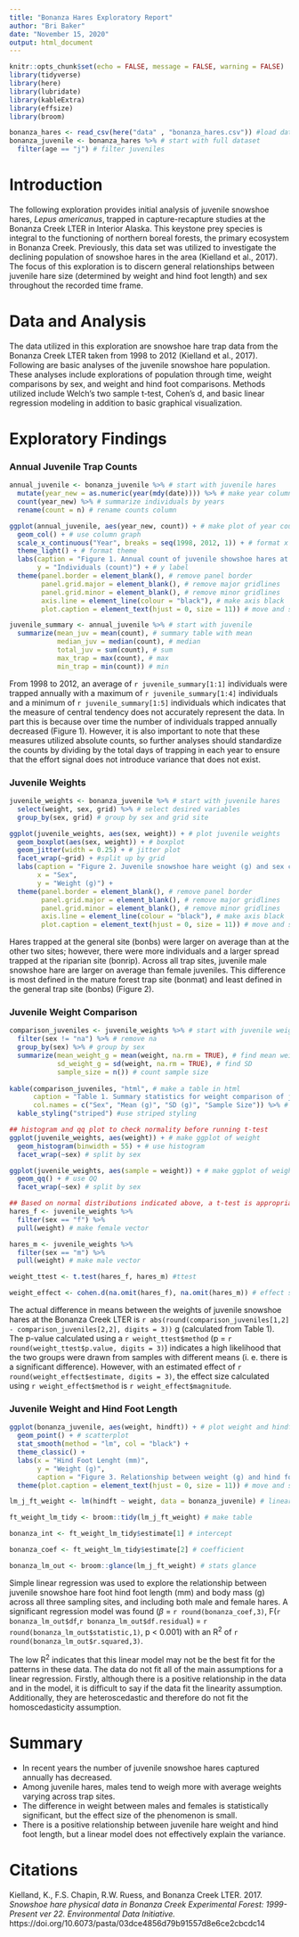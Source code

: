 ```yaml
---
title: "Bonanza Hares Exploratory Report"
author: "Bri Baker"
date: "November 15, 2020"
output: html_document
---
```


```r
knitr::opts_chunk$set(echo = FALSE, message = FALSE, warning = FALSE)
library(tidyverse)
library(here)
library(lubridate)
library(kableExtra)
library(effsize)
library(broom)
```


```r
bonanza_hares <- read_csv(here("data" , "bonanza_hares.csv")) #load data
bonanza_juvenile <- bonanza_hares %>% # start with full dataset
  filter(age == "j") # filter juveniles
```

# Introduction

  The following exploration provides initial analysis of juvenile snowshoe hares, *Lepus americanus*, trapped in capture-recapture studies at the Bonanza Creek LTER in Interior Alaska. This keystone prey species is integral to the functioning of northern boreal forests, the primary ecosystem in Bonanza Creek. Previously, this data set was utilized to investigate the declining population of snowshoe hares in the area (Kielland et al., 2017). The focus of this exploration is to discern general relationships between juvenile hare size (determined by weight and hind foot length) and sex throughout the recorded time frame. 


# Data and Analysis

  The data utilized in this exploration are snowshoe hare trap data from the Bonanza Creek LTER taken from 1998 to 2012 (Kielland et al., 2017). Following are basic analyses of the juvenile snowshoe hare population. These analyses include explorations of population through time, weight comparisons by sex, and weight and hind foot comparisons. Methods utilized include Welch's two sample t-test, Cohen's d, and basic linear regression modeling in addition to basic graphical visualization.
  


# Exploratory Findings


### Annual Juvenile Trap Counts

```r
annual_juvenile <- bonanza_juvenile %>% # start with juvenile hares
  mutate(year_new = as.numeric(year(mdy(date)))) %>% # make year column as a number
  count(year_new) %>% # summarize individuals by years
  rename(count = n) # rename counts column

ggplot(annual_juvenile, aes(year_new, count)) + # make plot of year counts
  geom_col() + # use column graph
  scale_x_continuous("Year", breaks = seq(1998, 2012, 1)) + # format x axis
  theme_light() + # format theme
  labs(caption = "Figure 1. Annual count of juvenile showshoe hares at Bonanza LTER. Includes absoulte count \n of individuals per year." , # title
       y = "Individuals (count)") + # y label
  theme(panel.border = element_blank(), # remove panel border
        panel.grid.major = element_blank(), # remove major gridlines
        panel.grid.minor = element_blank(), # remove minor gridlines
        axis.line = element_line(colour = "black"), # make axis black
        plot.caption = element_text(hjust = 0, size = 11)) # move and size figure caption

juvenile_summary <- annual_juvenile %>% # start with juvenile
  summarize(mean_juv = mean(count), # summary table with mean
            median_juv = median(count), # median
            total_juv = sum(count), # sum
            max_trap = max(count), # max
            min_trap = min(count)) # min

```


  From 1998 to 2012, an average of `r juvenile_summary[1:1]` individuals were trapped annually with a maximum of `r juvenile_summary[1:4]` individuals and a minimum of `r juvenile_summary[1:5]` individuals which indicates that the measure of central tendency does not accurately represent the data. In part this is because over time the number of individuals trapped annually decreased (Figure 1). However, it is also important to note that these measures utilized absolute counts, so further analyses should standardize the counts by dividing by the total days of trapping in each year to ensure that the effort signal does not introduce variance that does not exist. 



### Juvenile Weights

```r
juvenile_weights <- bonanza_juvenile %>% # start with juvenile hares
  select(weight, sex, grid) %>% # select desired variables
  group_by(sex, grid) # group by sex and grid site

ggplot(juvenile_weights, aes(sex, weight)) + # plot juvenile weights
  geom_boxplot(aes(sex, weight)) + # boxplot
  geom_jitter(width = 0.25) + # jitter plot
  facet_wrap(~grid) + #split up by grid
  labs(caption = "Figure 2. Juvenile snowshoe hare weight (g) and sex comparison by site. Exloration includes \n individuals not identified by sex. Sites are seperated by trapping grid: bonbs (general trapping \n site), bonmat (traps set in mature forest), and bonrip (traps set in riparian flood zone). Points \n indicate individuals trapped.", 
       x = "Sex",
       y = "Weight (g)") +
  theme(panel.border = element_blank(), # remove panel border
        panel.grid.major = element_blank(), # remove major gridlines
        panel.grid.minor = element_blank(), # remove minor gridlines
        axis.line = element_line(colour = "black"), # make axis black
        plot.caption = element_text(hjust = 0, size = 11)) # move and size figure caption


```


  Hares trapped at the general site (bonbs) were larger on average than at the other two sites; however, there were more individuals and a larger spread trapped at the riparian site (bonrip). Across all trap sites, juvenile male snowshoe hare are larger on average than female juveniles. This difference is most defined in the mature forest trap site (bonmat) and least defined in the general trap site (bonbs) (Figure 2). 


### Juvenile Weight Comparison


```r
comparison_juveniles <- juvenile_weights %>% # start with juvenile weights
  filter(sex != "na") %>% # remove na
  group_by(sex) %>% # group by sex
  summarize(mean_weight_g = mean(weight, na.rm = TRUE), # find mean weight
            sd_weight_g = sd(weight, na.rm = TRUE), # find SD
            sample_size = n()) # count sample size
  
kable(comparison_juveniles, "html", # make a table in html
      caption = "Table 1. Summary statistics for weight comparison of juvenile snowshoe hare at Bonanza Creek LTER.",
      col.names = c("Sex", "Mean (g)", "SD (g)", "Sample Size")) %>% # rename columns
  kable_styling("striped") #use striped styling
```

```r
## histogram and qq plot to check normality before running t-test
ggplot(juvenile_weights, aes(weight)) + # make ggplot of weight
  geom_histogram(binwidth = 55) + # use histogram
  facet_wrap(~sex) # split by sex

ggplot(juvenile_weights, aes(sample = weight)) + # make ggplot of weight
  geom_qq() + # use QQ
  facet_wrap(~sex) # split by sex

## Based on normal distributions indicated above, a t-test is appropriate
hares_f <- juvenile_weights %>% 
  filter(sex == "f") %>% 
  pull(weight) # make female vector

hares_m <- juvenile_weights %>% 
  filter(sex == "m") %>% 
  pull(weight) # make male vector

weight_ttest <- t.test(hares_f, hares_m) #ttest

weight_effect <- cohen.d(na.omit(hares_f), na.omit(hares_m)) # effect size


```

  The actual difference in means between the weights of juvenile snowshoe hares at the Bonanza Creek LTER is `r abs(round(comparison_juveniles[1,2] - comparison_juveniles[2,2], digits = 3))` g (calculated from Table 1). The p-value calculated using a `r weight_ttest$method` (p = `r round(weight_ttest$p.value, digits = 3)`) indicates a high likelihood that the two groups were drawn from samples with different means (i. e. there is a significant difference). However, with an estimated effect of `r round(weight_effect$estimate, digits = 3)`, the effect size calculated using `r weight_effect$method` is `r weight_effect$magnitude`.



### Juvenile Weight and Hind Foot Length

```r
ggplot(bonanza_juvenile, aes(weight, hindft)) + # plot weight and hindft
  geom_point() + # scatterplot
  stat_smooth(method = "lm", col = "black") +
  theme_classic() +
  labs(x = "Hind Foot Lenght (mm)",
       y = "Weight (g)",
       caption = "Figure 3. Relationship between weight (g) and hind foot lenght (mm) of juvenile snowshoe hares \n with results of linear regression model.") +
  theme(plot.caption = element_text(hjust = 0, size = 11)) # move and size figure caption
```

```r
lm_j_ft_weight <- lm(hindft ~ weight, data = bonanza_juvenile) # linear model

ft_weight_lm_tidy <- broom::tidy(lm_j_ft_weight) # make table

bonanza_int <- ft_weight_lm_tidy$estimate[1] # intercept

bonanza_coef <- ft_weight_lm_tidy$estimate[2] # coefficient

bonanza_lm_out <- broom::glance(lm_j_ft_weight) # stats glance

```


  Simple linear regression was used to explore the relationship between juvenile snowshoe hare foot hind foot length (mm) and body mass (g) across all three sampling sites, and including both male and female hares. A significant regression model was found ($\beta$ = `r round(bonanza_coef,3)`, F(`r bonanza_lm_out$df`,`r bonanza_lm_out$df.residual`) = `r round(bonanza_lm_out$statistic,1)`, p < 0.001) with an R^2^ of `r round(bonanza_lm_out$r.squared,3)`.

  The low R^2^ indicates that this linear model may not be the best fit for the patterns in these data. The data do not fit all of the main assumptions for a linear regression. Firstly, although there is a positive relationship in the data and in the model, it is difficult to say if the data fit the linearity assumption. Additionally, they are heteroscedastic and therefore do not fit the homoscedasticity assumption. 



# Summary

* In recent years the number of juvenile snowshoe hares captured annually has decreased. 
* Among juvenile hares, males tend to weigh more with average weights varying across trap sites. 
* The difference in weight between males and females is statistically significant, but the effect size of the phenomenon is small.
* There is a positive relationship between juvenile hare weight and hind foot length, but a linear model does not effectively explain the variance.



# Citations


Kielland, K., F.S. Chapin, R.W. Ruess, and Bonanza Creek LTER. 2017. *Snowshoe hare physical data in Bonanza Creek Experimental Forest: 1999-Present ver 22. Environmental Data Initiative.* https://doi.org/10.6073/pasta/03dce4856d79b91557d8e6ce2cbcdc14

